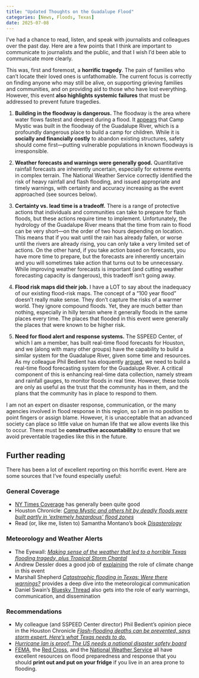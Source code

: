 ```yaml
---
title: "Updated Thoughts on the Guadalupe Flood"
categories: [News, Floods, Texas]
date: 2025-07-08
---
```


I've had a chance to read, listen, and speak with journalists and colleagues over the past day.
Here are a few points that I think are important to communicate to journalists and the public, and that I wish I'd been able to communicate more clearly.

This was, first and foremost, a **horrific tragedy**.
The pain of families who can't locate their loved ones is unfathomable.
The current focus is correctly on finding anyone who may still be alive, on supporting grieving families and communities, and on providing aid to those who have lost everything.
However, this event **also highlights systemic failures** that must be addressed to prevent future tragedies.

1. **Building in the floodway is dangerous.**
The floodway is the area where water flows fastest and deepest during a flood.
It [appears](https://www.linkedin.com/posts/ucifloodlab_its-absolutely-tragic-that-so-many-young-activity-7347421268201132033-4fTV?utm_source=share&utm_medium=member_desktop&rcm=ACoAAAr66-cBAxyypBAXNFrv8xul5KsrgSYTorA) that Camp Mystic was built in the floodway of the Guadalupe River, which is a profoundly dangerous place to build a camp for children.
While it is **socially and financially costly** to abandon existing structures, safety should come first—putting vulnerable populations in known floodways is irresponsible.

2. **Weather forecasts and warnings were generally good.**
Quantitative rainfall forecasts are inherently uncertain, especially for extreme events in complex terrain.
The National Weather Service correctly identified the risk of heavy rainfall and flash flooding, and issued appropriate and timely warnings, with certainty and accuracy increasing as the event approached (see sources below).

3. **Certainty vs. lead time is a tradeoff.**
There is a range of protective actions that individuals and communities can take to prepare for flash floods, but these actions require time to implement.
Unfortunately, the hydrology of the Guadalupe River means that the time from rain to flood can be very short—on the order of two hours depending on location.
This means that if you wait until the rain has already fallen, or worse until the rivers are already rising, you can only take a very limited set of actions.
On the other hand, if you take action based on forecasts, you have more time to prepare, but the forecasts are inherently uncertain and you will sometimes take action that turns out to be unnecessary.
While improving weather forecasts is important (and cutting weather forecasting capacity is dangerous), this tradeoff isn't going away.

4. **Flood risk maps did their job.**
I have a LOT to say about the inadequacy of our existing flood-risk maps.
The concept of a "100 year flood" doesn't really make sense.
They don't capture the risks of a warmer world.
They ignore compound floods.
Yet, they are much better than nothing, especially in hilly terrain where it generally floods in the same places every time.
The places that flooded in this event were generally the places that were known to be higher risk.

5. **Need for flood alert and response systems.**
The SSPEED Center, of which I am a member, has built real-time flood forecasts for Houston, and we (along with many other groups) have the capability to build a similar system for the Guadalupe River, given some time and resources.
As my colleague Phil Bedient has eloquently [argued](https://www.houstonchronicle.com/opinion/outlook/article/texas-flash-flood-prevent-gauge-warnings-20759811.php), we need to build a real-time flood forecasting system for the Guadalupe River.
A critical component of this is enhancing real-time data collection, namely stream and rainfall gauges, to monitor floods in real time.
However, these tools are only as useful as the trust that the community has in them, and the plans that the community has in place to respond to them.

I am not an expert on disaster response, communication, or the many agencies involved in flood response in this region, so I am in no position to point fingers or assign blame.
However, it is unacceptable that an advanced society can place so little value on human life that we allow events like this to occur. 
There must be **constructive accountability** to ensure that we avoid preventable tragedies like this in the future.

## Further reading

There has been a lot of excellent reporting on this horrific event.
Here are some sources that I've found especially useful:

### General Coverage

- [NY Times Coverage](https://www.nytimes.com/interactive/2025/07/07/us/texas-flooding-map-guadalupe-river.html) has generally been quite good
- Houston Chronicle: [*Camp Mystic and others hit by deadly floods were built partly in ‘extremely hazardous’ flood zones*](https://www.houstonchronicle.com/projects/2025/texas-camp-mystic-guadalupe-fema-floodplains/)
- Read (or, like me, listen to) Samantha Montano's book [*Disasterology*](https://libro.fm/audiobooks/9781488211720-disasterology)

### Meteorology and Weather Alerts

- The Eyewall: [*Making sense of the weather that led to a horrible Texas flooding tragedy, plus Tropical Storm Chantal*](https://theeyewall.com/making-sense-of-the-weather-that-led-to-a-horrible-texas-flooding-tragedy-plus-tropical-storm-chantal/)
- Andrew Dessler does a good job of [explaining](https://www.theclimatebrink.com/p/update-on-texas-flooding) the role of climate change in this event
- Marshall Shepherd [*Catastrophic flooding in Texas: Were there warnings?*](https://www.forbes.com/sites/marshallshepherd/2025/07/05/catastrophic-flooding-in-texaswere-there-warnings/) provides a deep dive into the meteorological communication
- Daniel Swain's [Bluesky Thread](https://bsky.app/profile/weatherwest.bsky.social/post/3lta4d3vfk22z) also gets into the role of early warnings, communication, and dissemination

### Recommendations

- My colleague (and SSPEED Center director) Phil Bedient's opinion piece in the Houston Chronicle [*Flash-flooding deaths can be prevented, says storm expert. Here’s what Texas needs to do.*](https://www.houstonchronicle.com/opinion/outlook/article/texas-flash-flood-prevent-gauge-warnings-20759811.php)
- [*Hurricane Ian is proof: The US needs a national disaster safety board*](https://thehill.com/opinion/congress-blog/3702450-hurricane-ian-is-proof-the-us-needs-a-national-disaster-safety-board/)
- [FEMA](https://www.ready.gov/floods), the [Red Cross](https://www.redcross.org/get-help/how-to-prepare-for-emergencies/types-of-emergencies/flood.html), and the [National Weather Service](https://www.weather.gov/safety/flood) all have excellent resources on flood preparedness and response that you should **print out and put on your fridge** if you live in an area prone to flooding.
